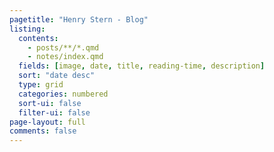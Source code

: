 ```yaml
---
pagetitle: "Henry Stern - Blog"
listing:
  contents: 
    - posts/**/*.qmd
    - notes/index.qmd
  fields: [image, date, title, reading-time, description]
  sort: "date desc"
  type: grid
  categories: numbered
  sort-ui: false
  filter-ui: false
page-layout: full
comments: false
---
```

